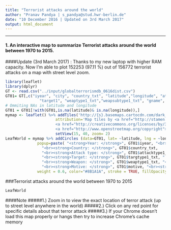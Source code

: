 ```yaml
---
title: "Terrorist attacks around the world"
author: "Pranav Pandya | s_pandya@stud.hwr-berlin.de"
date: "10 December 2016 | Updated on 3rd March 2017"
output: html_document
---
```


-----------------------------------------------------------

#### 1. An interactive map to summarize Terrorist attacks around the world between 1970 to 2015.

####Update (3rd March 2017) : Thanks to my new laptop with higher RAM capacity. Now I'm able to plot 152253 (97.11 %) out of 156772  terrorist attacks on a map with street level zoom. 
 

```r
library(leaflet)
library(dplyr)
GT <- read.csv("../input/globalterrorismdb_0616dist.csv")
GT01= GT[,c("iyear", "city", "country_txt", "latitude","longitude", "attacktype1_txt", "targtype1_txt", "targsubtype1_txt", 
               "target1", "weaptype1_txt","weapsubtype1_txt", "gname", "motive", "summary")]
# Ommiting NAs in latitude and longitude
GT01 = GT01[!with(GT01,is.na(latitude)& is.na(longitude)),]
mymap <- leaflet() %>% addTiles('http://{s}.basemaps.cartocdn.com/dark_all/{z}/{x}/{y}.png',
                      attribution='Map tiles by <a href="http://stamen.com">Stamen Design</a>, 
                      <a href="http://creativecommons.org/licenses/by/3.0">CC BY 3.0</a> &mdash; Map data &copy; 
                      <a href="http://www.openstreetmap.org/copyright">OpenStreetMap</a>') %>% 
                      setView(15, 40, zoom= 2)
LeafWorld = mymap %>% addCircles (data=GT01, lat= ~latitude, lng = ~longitude, 
              popup=paste( "<strong>Year: </strong>", GT01$iyear, "<br><strong>City: </strong>", GT01$city, 
                "<br><strong>Country: </strong>", GT01$country_txt, 
                "<br><strong>Attack type: </strong>", GT01$attacktype1_txt, 
                "<br><strong>Target: </strong>", GT01$targtype1_txt, " | ", GT01$targsubtype1_txt, " | ", GT01$target1, 
                "<br><strong>Weapon: </strong>", GT01$weaptype1_txt, "<br><strong>Group: </strong>", GT01$gname, 
                "<br><strong>Motive: </strong>", GT01$motive, "<br><strong>Summary: </strong>", GT01$summary),
              weight = 0.6, color="#8B1A1A", stroke = TRUE, fillOpacity = 0.6)

```

###Terrorist attacks around the world between 1970 to 2015
```r
LeafWorld
```

####Note
#####1.) Zoom in to view the exact location of terror attack (up to street level anywhere in the world)
#####2.) Click on any red point for specific details about that terror attack
#####3.) If your Chrome doesn't load this map properly or hangs then try to increase Chrome's cache memory


